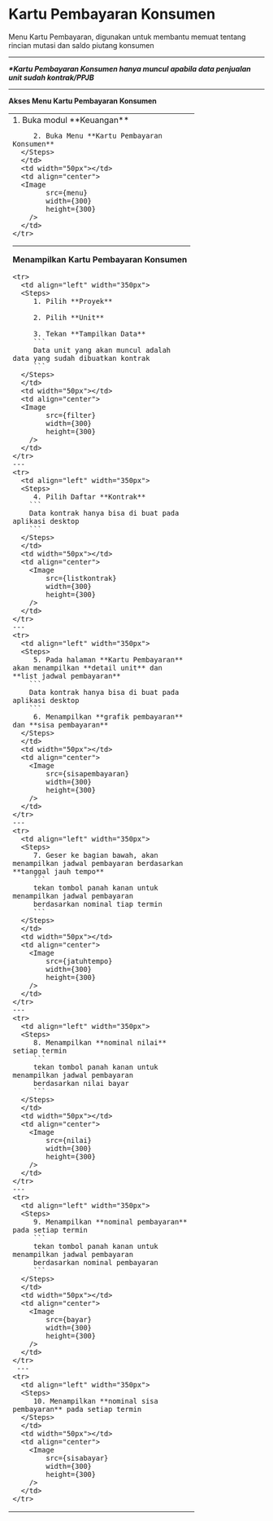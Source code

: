 

# Kartu Pembayaran Konsumen

Menu Kartu Pembayaran, digunakan untuk membantu memuat tentang rincian mutasi dan saldo piutang konsumen

---

___*Kartu Pembayaran Konsumen hanya muncul apabila data penjualan unit sudah kontrak/PPJB___

---

**Akses Menu Kartu Pembayaran Konsumen**
<table>
  <tbody>
    <tr>
      <td align="left" width="350px">
      <Steps>
         1. Buka modul **Keuangan**

         2. Buka Menu **Kartu Pembayaran Konsumen**
      </Steps>
      </td>
      <td width="50px"></td>
      <td align="center">
      <Image
            src={menu}
            width={300}
            height={300}
        />
      </td>
    </tr>


---

**Menampilkan Kartu Pembayaran Konsumen**

    <tr>
      <td align="left" width="350px">
      <Steps>
         1. Pilih **Proyek**

         2. Pilih **Unit**

         3. Tekan **Tampilkan Data**
         ```
         Data unit yang akan muncul adalah data yang sudah dibuatkan kontrak
         ```
      </Steps>
      </td>
      <td width="50px"></td>
      <td align="center">
      <Image
            src={filter}
            width={300}
            height={300}
        />
      </td>
    </tr>
    ---
    <tr>
      <td align="left" width="350px">
      <Steps>
         4. Pilih Daftar **Kontrak**
        ```
        Data kontrak hanya bisa di buat pada aplikasi desktop
        ```
      </Steps>
      </td>
      <td width="50px"></td>
      <td align="center">
        <Image
            src={listkontrak}
            width={300}
            height={300}
        />
      </td>
    </tr>
    ---
    <tr>
      <td align="left" width="350px">
      <Steps>
         5. Pada halaman **Kartu Pembayaran** akan menampilkan **detail unit** dan **list jadwal pembayaran**
        ```
        Data kontrak hanya bisa di buat pada aplikasi desktop
        ```
         6. Menampilkan **grafik pembayaran** dan **sisa pembayaran**
      </Steps>
      </td>
      <td width="50px"></td>
      <td align="center">
        <Image
            src={sisapembayaran}
            width={300}
            height={300}
        />
      </td>
    </tr>
    ---
    <tr>
      <td align="left" width="350px">
      <Steps>
         7. Geser ke bagian bawah, akan menampilkan jadwal pembayaran berdasarkan **tanggal jauh tempo**
         ``` 
         tekan tombol panah kanan untuk menampilkan jadwal pembayaran 
         berdasarkan nominal tiap termin
         ```
      </Steps>
      </td>
      <td width="50px"></td>
      <td align="center">
        <Image
            src={jatuhtempo}
            width={300}
            height={300}
        />
      </td>
    </tr>
    ---
    <tr>
      <td align="left" width="350px">
      <Steps>
         8. Menampilkan **nominal nilai** setiap termin 
         ``` 
         tekan tombol panah kanan untuk menampilkan jadwal pembayaran 
         berdasarkan nilai bayar
         ```
      </Steps>
      </td>
      <td width="50px"></td>
      <td align="center">
        <Image
            src={nilai}
            width={300}
            height={300}
        />
      </td>
    </tr>
    ---
    <tr>
      <td align="left" width="350px">
      <Steps>
         9. Menampilkan **nominal pembayaran** pada setiap termin
         ``` 
         tekan tombol panah kanan untuk menampilkan jadwal pembayaran 
         berdasarkan nominal pembayaran
         ```
      </Steps>
      </td>
      <td width="50px"></td>
      <td align="center">
        <Image
            src={bayar}
            width={300}
            height={300}
        />
      </td>
    </tr>
     ---
    <tr>
      <td align="left" width="350px">
      <Steps>
         10. Menampilkan **nominal sisa pembayaran** pada setiap termin 
      </Steps>
      </td>
      <td width="50px"></td>
      <td align="center">
        <Image
            src={sisabayar}
            width={300}
            height={300}
        />
      </td>
    </tr>
  </tbody>
</table>
